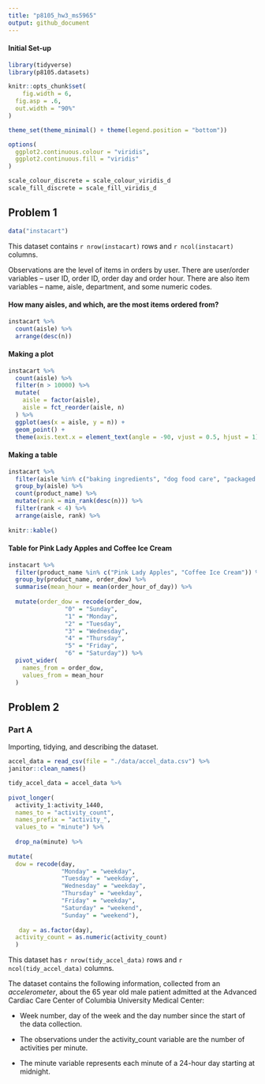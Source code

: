 ```yaml
---
title: "p8105_hw3_ms5965"
output: github_document
---
```


#### Initial Set-up

```r
library(tidyverse)
library(p8105.datasets)

knitr::opts_chunk$set(
	fig.width = 6, 
  fig.asp = .6,
  out.width = "90%"
)

theme_set(theme_minimal() + theme(legend.position = "bottom"))

options(
  ggplot2.continuous.colour = "viridis",
  ggplot2.continuous.fill = "viridis"
)

scale_colour_discrete = scale_colour_viridis_d
scale_fill_discrete = scale_fill_viridis_d
```


## Problem 1 

```r
data("instacart")
```

This dataset contains `r nrow(instacart)` rows and `r ncol(instacart)` columns.

Observations are the level of items in orders by user. There are user/order variables -- user ID, order ID, order day and order hour. There are also item variables -- name, aisle, department, and some numeric codes. 


#### How many aisles, and which, are the most items ordered from?

```r
instacart %>% 
  count(aisle) %>% 
  arrange(desc(n))
```

#### Making a plot 

```r
instacart %>% 
  count(aisle) %>% 
  filter(n > 10000) %>% 
  mutate(
    aisle = factor(aisle),
    aisle = fct_reorder(aisle, n)
  ) %>% 
  ggplot(aes(x = aisle, y = n)) + 
  geom_point() + 
  theme(axis.text.x = element_text(angle = -90, vjust = 0.5, hjust = 1))
```

#### Making a table

```r
instacart %>% 
  filter(aisle %in% c("baking ingredients", "dog food care", "packaged vegetables fruits")) %>% 
  group_by(aisle) %>% 
  count(product_name) %>% 
  mutate(rank = min_rank(desc(n))) %>% 
  filter(rank < 4) %>% 
  arrange(aisle, rank) %>% 
  
knitr::kable()
```

#### Table for Pink Lady Apples and Coffee Ice Cream

```r
instacart %>% 
  filter(product_name %in% c("Pink Lady Apples", "Coffee Ice Cream")) %>% 
  group_by(product_name, order_dow) %>% 
  summarise(mean_hour = mean(order_hour_of_day)) %>% 
  
  mutate(order_dow = recode(order_dow,
                "0" = "Sunday", 
                "1" = "Monday",
                "2" = "Tuesday",
                "3" = "Wednesday",
                "4" = "Thursday",
                "5" = "Friday",
                "6" = "Saturday")) %>% 
  pivot_wider(
    names_from = order_dow,
    values_from = mean_hour
  )
```

## Problem 2

### Part A

Importing, tidying, and describing the dataset. 

```r
accel_data = read_csv(file = "./data/accel_data.csv") %>% 
janitor::clean_names() 

tidy_accel_data = accel_data %>% 
  
pivot_longer(
  activity_1:activity_1440,
  names_to = "activity_count",
  names_prefix = "activity_",
  values_to = "minute") %>% 
  
  drop_na(minute) %>% 
  
mutate(
  dow = recode(day,
               "Monday" = "weekday",
               "Tuesday" = "weekday",
               "Wednesday" = "weekday",
               "Thursday" = "weekday",
               "Friday" = "weekday",
               "Saturday" = "weekend",
               "Sunday" = "weekend"),
 
   day = as.factor(day),
  activity_count = as.numeric(activity_count)
  )
```

This dataset has `r nrow(tidy_accel_data)` rows and `r ncol(tidy_accel_data)` columns. 

The dataset contains the following information, collected from an _accelerometer_, about the 65 year old male patient admitted at the Advanced Cardiac Care Center of Columbia University Medical Center:

*   Week number, day of the week and the day number since the start of the data collection. 

*   The observations under the activity_count variable are the number of activities per minute. 

*   The minute variable represents each minute of a 24-hour day starting at midnight. 


